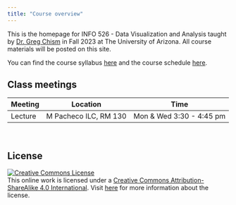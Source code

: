 ```yaml
---
title: "Course overview"
---
```


This is the homepage for INFO 526 - Data Visualization and Analysis taught by [Dr. Greg Chism](https://gregtchism.com) in Fall 2023 at The University of Arizona. All course materials will be posted on this site.

You can find the course syllabus [here](/syllabus) and the course schedule [here](/).

## Class meetings

| Meeting | Location              | Time                     |
|---------|-----------------------|--------------------------|
| Lecture | M Pacheco ILC, RM 130 | Mon & Wed 3:30 - 4:45 pm |

<br>

## **License**

[![Creative Commons License](https://licensebuttons.net/l/by-sa/4.0/88x31.png){alt="Creative Commons License"}](https://creativecommons.org/licenses/by-sa/4.0/)\
This online work is licensed under a [Creative Commons Attribution-ShareAlike 4.0 International](https://creativecommons.org/licenses/by-sa/4.0/). Visit [here](https://github.com/dukestatsciintrods/blob/master/LICENSE.md) for more information about the license.
